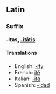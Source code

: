 ==Latin==
===Suffix===
'''-itas, [[Wiktionary Appendix:Latin third declension|-itātis]]'''

====Translations====
*English: [[-ity]]
*French: [[ité]]
*Italian: [[-ità]]
*Spanish: [[-idad]]